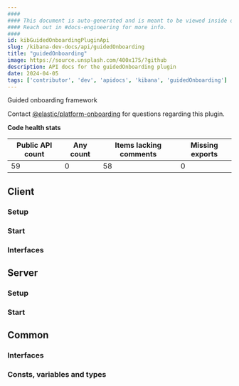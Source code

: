 ```yaml
---
####
#### This document is auto-generated and is meant to be viewed inside our experimental, new docs system.
#### Reach out in #docs-engineering for more info.
####
id: kibGuidedOnboardingPluginApi
slug: /kibana-dev-docs/api/guidedOnboarding
title: "guidedOnboarding"
image: https://source.unsplash.com/400x175/?github
description: API docs for the guidedOnboarding plugin
date: 2024-04-05
tags: ['contributor', 'dev', 'apidocs', 'kibana', 'guidedOnboarding']
---
```


Guided onboarding framework

Contact [@elastic/platform-onboarding](https://github.com/orgs/elastic/teams/platform-onboarding) for questions regarding this plugin.

**Code health stats**

| Public API count  | Any count | Items lacking comments | Missing exports |
|-------------------|-----------|------------------------|-----------------|
| 59 | 0 | 58 | 0 |

## Client

### Setup
<DocDefinitionList data={[guidedOnboardingObj.client.setup]}/>

### Start
<DocDefinitionList data={[guidedOnboardingObj.client.start]}/>

### Interfaces
<DocDefinitionList data={guidedOnboardingObj.client.interfaces}/>

## Server

### Setup
<DocDefinitionList data={[guidedOnboardingObj.server.setup]}/>

### Start
<DocDefinitionList data={[guidedOnboardingObj.server.start]}/>

## Common

### Interfaces
<DocDefinitionList data={guidedOnboardingObj.common.interfaces}/>

### Consts, variables and types
<DocDefinitionList data={guidedOnboardingObj.common.misc}/>

